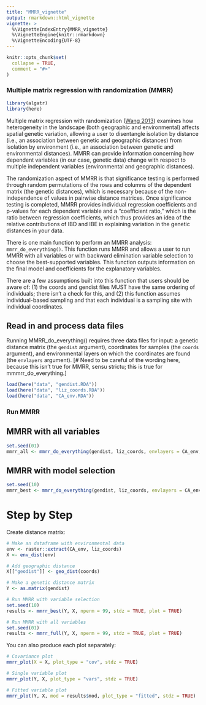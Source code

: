 ```yaml
---
title: "MMRR_vignette"
output: rmarkdown::html_vignette
vignette: >
  %\VignetteIndexEntry{MMRR_vignette}
  %\VignetteEngine{knitr::rmarkdown}
  %\VignetteEncoding{UTF-8}
---
```


```r
knitr::opts_chunk$set(
  collapse = TRUE,
  comment = "#>"
)
```

### Multiple matrix regression with randomization (MMRR)

```r
library(algatr)
library(here)
```

Multiple matrix regression with randomization ([Wang 2013](https://onlinelibrary.wiley.com/doi/full/10.1111/evo.12134)) examines how heterogeneity in the landscape (both geographic and environmental) affects spatial genetic variation, allowing a user to disentangle isolation by distance (i.e., an association between genetic and geographic distances) from isolation by environment (i.e., an association between genetic and environmental distances). MMRR can provide information concerning how dependent variables (in our case, genetic data) change with respect to multiple independent variables (environmental and geographic distances).

The randomization aspect of MMRR is that significance testing is performed through random permutations of the rows and columns of the dependent matrix (the genetic distances), which is necessary because of the non-independence of values in pairwise distance matrices. Once significance testing is completed, MMRR provides individual regression coefficients and p-values for each dependent variable and a "coefficient ratio," which is the ratio between regression coefficients, which thus provides an idea of the relative contributions of IBD and IBE in explaining variation in the genetic distances in your data.

There is one main function to perform an MMRR analysis: `mmrr_do_everything()`. This function runs MMRR and allows a user to run MMRR with all variables or with backward elimination variable selection to choose the best-supported variables. This function outputs information on the final model and coefficients for the explanatory variables.

There are a few assumptions built into this function that users should be aware of: (1) the coords and gendist files MUST have the same ordering of individuals; there isn't a check for this, and (2) this function assumes individual-based sampling and that each individual is a sampling site with individual coordinates.

## Read in and process data files

Running MMRR_do_everything() requires three data files for input: a genetic distance matrix (the `gendist` argument), coordinates for samples (the `coords` argument), and environmental layers on which the coordinates are found (the `envlayers` argument).
[# Need to be careful of the wording here, because this isn't true for MMRR, sensu strictu; this is true for mmmrr_do_everything.]

```r
load(here("data", "gendist.RDA"))
load(here("data", "liz_coords.RDA"))
load(here("data", "CA_env.RDA"))
```

### Run MMRR

## MMRR with all variables

```r
set.seed(01)
mmrr_all <- mmrr_do_everything(gendist, liz_coords, envlayers = CA_env, model = "full")
```

## MMRR with model selection
```r
set.seed(10)
mmrr_best <- mmrr_do_everything(gendist, liz_coords, envlayers = CA_env, model = "best", nperm = 100)
```
# Step by Step

Create distance matrix:

```r
# Make an dataframe with environmental data
env <- raster::extract(CA_env, liz_coords)
X <- env_dist(env)

# Add geographic distance
X[["geodist"]] <- geo_dist(coords)

# Make a genetic distance matrix
Y <- as.matrix(gendist)

# Run MMRR with variable selection
set.seed(10)
results <- mmrr_best(Y, X, nperm = 99, stdz = TRUE, plot = TRUE)

# Run MMRR with all variables
set.seed(01)
results <- mmrr_full(Y, X, nperm = 99, stdz = TRUE, plot = TRUE)
```

You can also produce each plot separately:

```r
# Covariance plot
mmrr_plot(X = X, plot_type = "cov", stdz = TRUE)

# Single variable plot
mmrr_plot(Y, X, plot_type = "vars", stdz = TRUE)

# Fitted variable plot
mmrr_plot(Y, X, mod = results$mod, plot_type = "fitted", stdz = TRUE)
```

